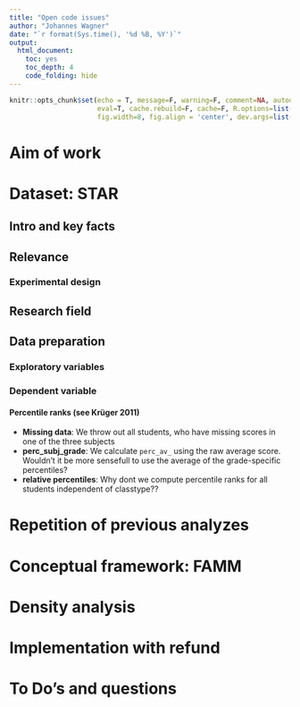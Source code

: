 ```yaml
---
title: "Open code issues"
author: "Johannes Wagner"
date: "`r format(Sys.time(), '%d %B, %Y')`"
output: 
  html_document:
    toc: yes
    toc_depth: 4
    code_folding: hide
---
```

  
```r
knitr::opts_chunk$set(echo = T, message=F, warning=F, comment=NA, autodep=F, 
                      eval=T, cache.rebuild=F, cache=F, R.options=list(width=120), 
                      fig.width=8, fig.align = 'center', dev.args=list(bg = 'transparent'), dev='svglite')
```

# Aim of work 



# Dataset: STAR

## Intro and key facts

## Relevance

### Experimental design

## Research field

## Data preparation

### Exploratory variables

### Dependent variable

#### Percentile ranks (see Krüger 2011)

- **Missing data**: We throw out all students, who have missing scores in one of the three subjects
- **perc_subj_grade**: We calculate `perc_av_` using the raw average score. Wouldn't it be more sensefull to use the average of the grade-specific percentiles?
- **relative percentiles**: Why dont we compute percentile ranks for all students independent of classtype??

# Repetition of previous analyzes



# Conceptual framework: FAMM

# Density analysis

# Implementation with refund

# To Do's and questions

